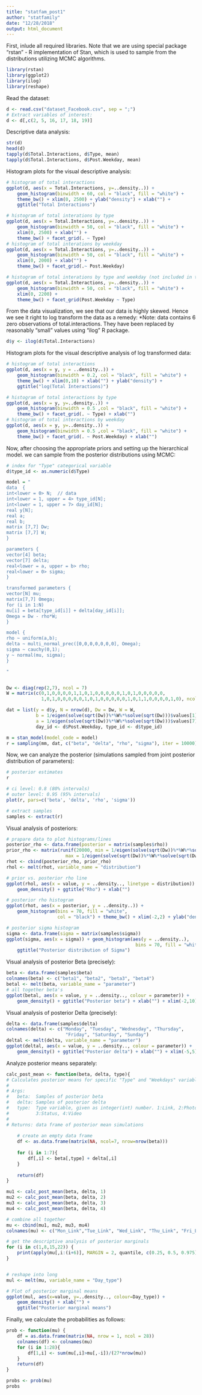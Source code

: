 ```yaml
---
title: "statfam_post1"
author: "statfamily"
date: "12/28/2018"
output: html_document
---
```


First, inlude all required libraries. Note that we are using special package "rstan" - R implementation of Stan, which is used to sample from the distributions utilizing MCMC algorithms.
```r
library(rstan)
library(ggplot2)
library(ilog)
library(reshape)
```

Read the dataset:
```r
d <- read.csv("dataset_Facebook.csv", sep = ";")
# Extract variables of interest:
d <- d[,c(2, 5, 16, 17, 18, 19)]
```

Descriptive data analysis:
```r
str(d)
head(d)
tapply(d$Total.Interactions, d$Type, mean)
tapply(d$Total.Interactions, d$Post.Weekday, mean)
```

Histogram plots for the visual descriptive analysis:
```r
# histogram of total interactions
ggplot(d, aes(x = Total.Interactions, y=..density..)) + 
    geom_histogram(binwidth = 60, col = "black", fill = "white") + 
    theme_bw() + xlim(0, 2500) + ylab("density") + xlab("") +
    ggtitle("Total Interactions")

# histogram of total interations by type 
ggplot(d, aes(x = Total.Interactions, y=..density..)) + 
    geom_histogram(binwidth = 50, col = "black", fill = "white") + 
    xlim(0, 2500) + xlab("") +
    theme_bw() + facet_grid(. ~ Type)
# histogram of total interations by weekday
ggplot(d, aes(x = Total.Interactions, y=..density..)) + 
    geom_histogram(binwidth = 50, col = "black", fill = "white") + 
    xlim(0, 2000) + xlab("") +
    theme_bw() + facet_grid(.~ Post.Weekday)

# histogram of total interations by type and weekday (not included in the final report)
ggplot(d, aes(x = Total.Interactions, y=..density..)) + 
    geom_histogram(binwidth = 50, col = "black", fill = "white") + 
    xlim(0, 2200) +
    theme_bw() + facet_grid(Post.Weekday ~ Type)
```

From the data visualization, we see that our data is highly skewed. Hence we see it right to log transform the data as a remedy: 
*Note: data contains 6 zero observations of total.interactions. They have been replaced by reasonably "small" values using "ilog" R package.
```r
d$y <- ilog(d$Total.Interactions)
```

Histogram plots for the visual descriptive analysis of log transformed data:
```r
# histogram of total interactions
ggplot(d, aes(x = y, y = ..density..)) + 
    geom_histogram(binwidth = 0.2, col = "black", fill = "white") + 
    theme_bw() + xlim(0,10) + xlab("") + ylab("density") + 
    ggtitle("log(Total Interactions)")

# histogram of total interactions by type
ggplot(d, aes(x = y, y=..density..)) + 
    geom_histogram(binwidth = 0.5 ,col = "black", fill = "white") + 
    theme_bw() + facet_grid(. ~ Type) + xlab("")
# histogram of total interactions by weekday
ggplot(d, aes(x = y, y=..density..)) + 
    geom_histogram(binwidth = 0.5 ,col = "black", fill = "white") + 
    theme_bw() + facet_grid(. ~ Post.Weekday) + xlab("")
```


Now, after choosing the appropriate priors and setting up the hierarchical model. we can sample from the posterior distributions using MCMC:
```r
# index for "Type" categorical variable
d$type_id <- as.numeric(d$Type)

model = "
data  {
int<lower = 0> N;  // data
int<lower = 1, upper = 4> type_id[N]; 
int<lower = 1, upper = 7> day_id[N];
real y[N];
real a;
real b;
matrix [7,7] Dw;  
matrix [7,7] W;
}

parameters {
vector[4] beta;
vector[7] delta;
real<lower = a, upper = b> rho;
real<lower = 0> sigma;
}

transformed parameters {
vector[N] mu;
matrix[7,7] Omega;
for (i in 1:N)
mu[i] = beta[type_id[i]] + delta[day_id[i]];  
Omega = Dw - rho*W;
}

model {
rho ~ uniform(a,b);
delta ~ multi_normal_prec([0,0,0,0,0,0,0], Omega); 
sigma ~ cauchy(0,1);
y ~ normal(mu, sigma);
}

"


Dw <- diag(rep(2,7), ncol = 7)
W = matrix(c(0,1,0,0,0,0,1,1,0,1,0,0,0,0,0,1,0,1,0,0,0,0,0,
             1,0,1,0,0,0,0,0,1,0,1,0,0,0,0,0,1,0,1,1,0,0,0,0,1,0), ncol = 7)

dat = list(y = d$y, N = nrow(d), Dw = Dw, W = W, 
           b = 1/eigen(solve(sqrt(Dw))%*%W%*%solve(sqrt(Dw)))$values[1],
           a = 1/eigen(solve(sqrt(Dw))%*%W%*%solve(sqrt(Dw)))$values[7],
           day_id <- d$Post.Weekday, type_id <- d$type_id)

m = stan_model(model_code = model)
r = sampling(mm, dat, c("beta", "delta", "rho", "sigma"), iter = 10000)
```

Now, we can analyze the posterior (simulations sampled from joint posterior distribution of parameters):
```r
# posterior estimates
r 

# ci level: 0.8 (80% intervals)
# outer level: 0.95 (95% intervals)
plot(r, pars=c('beta', 'delta', 'rho', 'sigma'))

# extract samples
samples <- extract(r)
```

Visual analysis of posteriors:
```r
# prapare data to plot histograms/lines
posterior_rho <- data.frame(posterior = matrix(samples$rho))
prior_rho <- matrix(runif(20000, min = 1/eigen(solve(sqrt(Dw))%*%W%*%solve(sqrt(Dw)))$values[7],
                      max = 1/eigen(solve(sqrt(Dw))%*%W%*%solve(sqrt(Dw)))$values[1]), ncol = 1)
rhot <- cbind(posterior_rho, prior_rho)
rhol <- melt(rhot, variable_name = "distribution")

# prior vs. posterior rho line
ggplot(rhol, aes(x = value, y = ..density.., linetype = distribution)) +
    geom_density() + ggtitle("Rho") + xlab("")

# posterior rho histogram
ggplot(rhot, aes(x = posterior, y = ..density..)) + 
    geom_histogram(bins = 70, fill = "white",
                   col = "black") + theme_bw() + xlim(-2,2) + ylab("density") + xlab("") + ggtitle("Posterior distribution of Rho")

# posterior sigma histogram
sigma <- data.frame(sigma = matrix(samples$sigma))
ggplot(sigma, aes(x = sigma)) + geom_histogram(aes(y = ..density..), 
                                                bins = 70, fill = "white", col = "black") + theme_bw() + 
    ggtitle("Posterior distribution of Sigma") 
```

Visual analysis of posterior Beta (precisely):
```r
beta <- data.frame(samples$beta)
colnames(beta) <- c("beta1", "beta2", "beta3", "beta4")
betal <- melt(beta, variable_name = "parameter")
# all together beta's
ggplot(betal, aes(x = value, y = ..density.., colour = parameter)) +
    geom_density() + ggtitle("Posterior beta") + xlab("") + xlim(-2,10)
```


Visual analysis of posterior Delta (precisely):
```r
delta <- data.frame(samples$delta)
colnames(delta) <- c("Monday", "Tuesday", "Wednesday", "Thursday", 
                      "Friday", "Saturday", "Sunday")
deltal <- melt(delta, variable_name = "parameter")
ggplot(deltal, aes(x = value, y = ..density.., colour = parameter)) +
    geom_density() + ggtitle("Posterior delta") + xlab("") + xlim(-5,5)
```


Analyze posterior means separately:
```r
calc_post_mean <- function(beta, delta, type){
# Calculates posterior means for specific "Type" and "Weekdays" variables
# 
# Args:
#   beta:  Samples of posterior beta  
#   delta: Samples of posterior delta    
#   type:  Type variable, given as integer(int) number. 1:Link, 2:Photo, 
#          3:Status, 4:Video
#    
# Returns: data frame of posterior mean simulations
    
    # create an empty data frame
    df <- as.data.frame(matrix(NA, ncol=7, nrow=nrow(beta)))
    
    for (i in 1:7){
        df[,i] <- beta[,type] + delta[,i]
    }
    
    return(df)
}

mu1 <- calc_post_mean(beta, delta, 1)
mu2 <- calc_post_mean(beta, delta, 2)
mu3 <- calc_post_mean(beta, delta, 3)
mu4 <- calc_post_mean(beta, delta, 4)

# combine all together
mu <- cbind(mu1, mu2, mu3, mu4)
colnames(mu) <- c("Mon_Link","Tue_Link", "Wed_Link", "Thu_Link", "Fri_Link", "Sat_Link", "Sun_Link", "Mon_Photo","Tue_Photo", "Wed_Photo", "Thu_Photo", "Fri_Photo", "Sat_Photo", "Sun_Photo", "Mon_Status","Tue_Status", "Wed_Status", "Thu_Status", "Fri_Status", "Sat_Status", "Sun_Status", "Mon_Video","Tue_Video", "Wed_Video", "Thu_Video", "Fri_Video", "Sat_Video", "Sun_Video")

# get the descriptive analysis of posterior marginals
for (i in c(1,8,15,22)) {
    print(apply(mu[,i:(i+6)], MARGIN = 2, quantile, c(0.25, 0.5, 0.975)))
}


# reshape into long
mul <- melt(mu, variable_name = "Day_type")

# Plot of posterior marginal means
ggplot(mul, aes(x=value, y=..density.., colour=Day_type)) +
    geom_density() + xlab("") +
    ggtitle("Posterior marginal means")
```

Finally, we calculate the probabilities as follows:
```r
prob <- function(mu) {
    df = as.data.frame(matrix(NA, nrow = 1, ncol = 28))
    colnames(df) <- colnames(mu)
    for (i in 1:28){
        df[1,i] <- sum(mu[,i]>mu[,-i])/(27*nrow(mu))
    }
    return(df)
}

probs <- prob(mu)
probs
```

